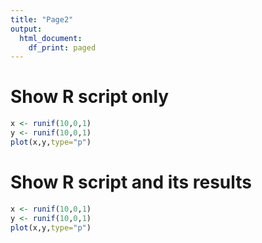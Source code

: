 ```yaml
---
title: "Page2"
output:
  html_document:
    df_print: paged
---
```


# Show R script only

```r
x <- runif(10,0,1)
y <- runif(10,0,1)
plot(x,y,type="p")
```

# Show R script and its results

```r
x <- runif(10,0,1)
y <- runif(10,0,1)
plot(x,y,type="p")
```